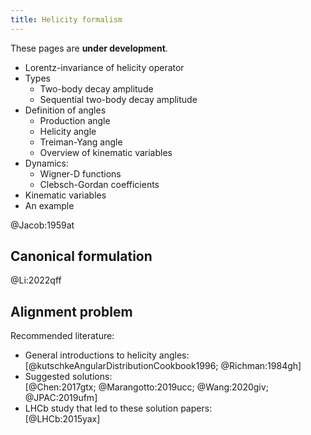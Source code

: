 ```yaml
---
title: Helicity formalism
---
```


:::{.callout-warning}
These pages are **under development**.
:::

:::{.callout-warning title="To do"}

- Lorentz-invariance of helicity operator
- Types
  - Two-body decay amplitude
  - Sequential two-body decay amplitude
- Definition of angles
  - Production angle
  - Helicity angle
  - Treiman-Yang angle
  - Overview of kinematic variables
- Dynamics:
  - Wigner-D functions
  - Clebsch-Gordan coefficients
- Kinematic variables
- An example

:::

@Jacob:1959at

## Canonical formulation

@Li:2022qff

## Alignment problem

Recommended literature:

- General introductions to helicity angles: <br>
  [@kutschkeAngularDistributionCookbook1996; @Richman:1984gh]
- Suggested solutions: <br>
  [@Chen:2017gtx; @Marangotto:2019ucc; @Wang:2020giv; @JPAC:2019ufm] <!-- cspell:ignore Marangotto -->
- LHCb study that led to these solution papers: <br>
  [@LHCb:2015yax]
